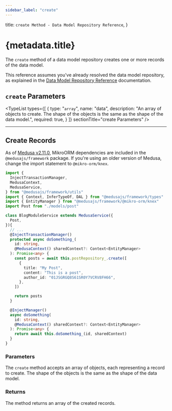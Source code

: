 ```yaml
---
sidebar_label: "create"
---
```



  title: `create Method - Data Model Repository Reference`,
}

# {metadata.title}

The `create` method of a data model repository creates one or more records of the data model.

<Note>

This reference assumes you've already resolved the data model repository, as explained in the [Data Model Repository Reference](../../page.mdx) documentation.

</Note>

## `create` Parameters

<TypeList
  types={[
    {
      type: "`array`",
      name: "data",
      description: "An array of objects to create. The shape of the objects is the same as the shape of the data model.",
      required: true,
    }
  ]}
  sectionTitle="create Parameters"
/>

---

## Create Records

<Note>

As of [Medusa v2.11.0](https://github.com/medusajs/medusa/releases/tag/v2.11.0), MikroORM dependencies are included in the `@medusajs/framework` package. If you're using an older version of Medusa, change the import statement to `@mikro-orm/knex`.

</Note>

```ts
import { 
  InjectTransactionManager,
  MedusaContext,
  MedusaService,
} from "@medusajs/framework/utils"
import { Context, InferTypeOf, DAL } from "@medusajs/framework/types"
import { EntityManager } from "@medusajs/framework/@mikro-orm/knex"
import Post from "./models/post"

class BlogModuleService extends MedusaService({
  Post,
}){
  // ...
  @InjectTransactionManager()
  protected async doSomething_(
    id: string,
    @MedusaContext() sharedContext?: Context<EntityManager>
  ): Promise<any> {
    const posts = await this.postRepository_.create([
      {
        title: "My Post",
        content: "This is a post",
        author_id: "01JSGRGQ8S61SR0Y7VCRV8FH66",
      },
    ])

    return posts
  }

  @InjectManager()
  async doSomething(
    id: string,
    @MedusaContext() sharedContext?: Context<EntityManager>
  ): Promise<any> {
    return await this.doSomething_(id, sharedContext)
  }
}
```

### Parameters

The `create` method accepts an array of objects, each representing a record to create. The shape of the objects is the same as the shape of the data model.

### Returns

The method returns an array of the created records.
